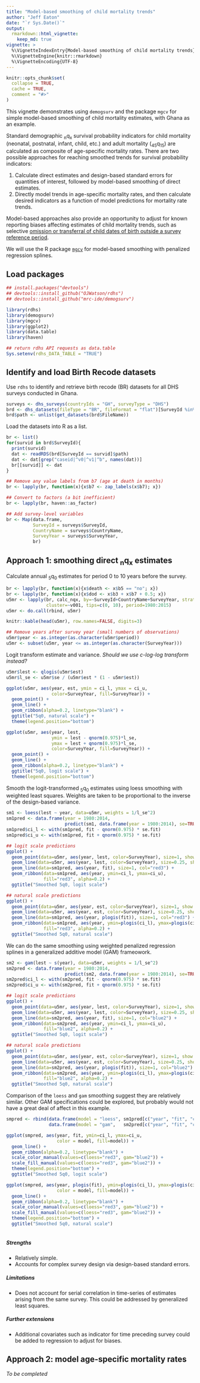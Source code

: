 ```yaml
---
title: "Model-based smoothing of child mortality trends"
author: "Jeff Eaton"
date: "`r Sys.Date()`"
output: 
  rmarkdown::html_vignette:
    keep_md: true
vignette: >
  %\VignetteIndexEntry{Model-based smoothing of child mortality trends}
  %\VignetteEngine{knitr::rmarkdown}
  %\VignetteEncoding{UTF-8}
---
```


```r
knitr::opts_chunk$set(
  collapse = TRUE,
  cache = TRUE,
  comment = "#>"
)
```

This vignette demonstrates using `demogsurv` and the package `mgcv` for simple 
model-based smoothing of child mortality estimates, with Ghana as an example.

Standard demographic ~n~q~x~ survival probability indicators for child mortality
(neonatal, postnatal, infant, child, etc.) and adult mortality (~45~q~15~) are
calculated as composite of age-specific mortality rates. There are two possible 
approaches for reaching smoothed trends for survival probability indicators:

1. Calculate direct estimates and design-based standard errors for quantities of 
   interest, followed by model-based smoothing of direct estimates.
1. Directly model trends in age-specific mortality rates, and then calculate 
   desired indicators as a function of model predictions for mortality rate trends.
   

Model-based approaches also provide an opportunity to adjust for known reporting
biases affecting estimates of child mortality trends, such as selective [omission
or transferral of child dates of birth outside a survey reference period](https://www.ncbi.nlm.nih.gov/pubmed/24303913).

We will use the R package [`mgcv`](https://cran.r-project.org/web/packages/mgcv/index.html) for model-based smoothing with penalized regression splines.


## Load packages

```r
## install.packages("devtools")
## devtools::install_github("OJWatson/rdhs")
## devtools::install_github("mrc-ide/demogsurv")

library(rdhs)
library(demogsurv)
library(mgcv)
library(ggplot2)
library(data.table)
library(haven)

## return rdhs API requests as data.table
Sys.setenv(rdhs_DATA_TABLE = "TRUE")
```


## Identify and load Birth Recode datasets

Use `rdhs` to identify and retrieve birth recode (BR) datasets for all DHS 
surveys conducted in Ghana.

```r
surveys <- dhs_surveys(countryIds = "GH", surveyType = "DHS")
brd <- dhs_datasets(fileType = "BR", fileFormat = "flat")[SurveyId %in% surveys$SurveyId]
brd$path <- unlist(get_datasets(brd$FileName))
```

Load the datasets into R as a list.

```r
br <- list()
for(survid in brd$SurveyId){
  print(survid)
  dat <- readRDS(brd[SurveyId == survid]$path)
  dat <- dat[grep("caseid|^v0|^v1|^b", names(dat))]
  br[[survid]] <- dat
}

## Remove any value labels from b7 (age at death in months)
br <- lapply(br, function(x){x$b7 <- zap_labels(x$b7); x})

## Convert to factors (a bit inefficient)
br <- lapply(br, haven::as_factor)

## Add survey-level variables
br <- Map(data.frame,
          SurveyId = surveys$SurveyId,
          CountryName = surveys$CountryName,
          SurveyYear = surveys$SurveyYear,
          br)
```

## Approach 1: smoothing direct ~n~q~x~ estimates

Calculate annual ~5~q~0~ estimates for period 0 to 10 years before the survey.

```r
br <- lapply(br, function(x){x$death <- x$b5 == "no"; x})
br <- lapply(br, function(x){x$dod <- x$b3 + x$b7 + 0.5; x})
u5mr <- lapply(br, calc_nqx, by=~SurveyId+CountryName+SurveyYear, strata=NULL,
               cluster=~v001, tips=c(0, 10), period=1980:2015)
u5mr <- do.call(rbind, u5mr)

knitr::kable(head(u5mr), row.names=FALSE, digits=3)

## Remove years after survey year (small numbers of observations)
u5mr$year <- as.integer(as.character(u5mr$period))
u5mr <- subset(u5mr, year <= as.integer(as.character(SurveyYear)))


```

Logit transform estimate and variance. *Should we use c-log-log transform instead?*

```r
u5mr$lest <- qlogis(u5mr$est)
u5mr$l_se <- u5mr$se / (u5mr$est * (1 - u5mr$est))

ggplot(u5mr, aes(year, est, ymin = ci_l, ymax = ci_u,
                 color=SurveyYear, fill=SurveyYear)) +
  geom_point() +
  geom_line() +
  geom_ribbon(alpha=0.2, linetype="blank") +
  ggtitle("5q0, natural scale") +
  theme(legend.position="bottom")

ggplot(u5mr, aes(year, lest,
                 ymin = lest - qnorm(0.975)*l_se,
                 ymax = lest + qnorm(0.975)*l_se,
                 color=SurveyYear, fill=SurveyYear)) +
  geom_point() +
  geom_line() +
  geom_ribbon(alpha=0.2, linetype="blank") +
  ggtitle("5q0, logit scale") +
  theme(legend.position="bottom")
```

Smooth the logit-transformed ~5~q~0~ estimates using loess smoothing with
weighted least squares. Weights are taken to be proportional to the inverse
of the design-based variance.

```r
sm1 <- loess(lest ~ year, data=u5mr, weights = 1/l_se^2)
sm1pred <- data.frame(year = 1980:2014,
                      predict(sm1, data.frame(year = 1980:2014), se=TRUE))
sm1pred$ci_l <- with(sm1pred, fit - qnorm(0.975) * se.fit)
sm1pred$ci_u <- with(sm1pred, fit + qnorm(0.975) * se.fit)

## logit scale predictions
ggplot() +
  geom_point(data=u5mr, aes(year, lest, color=SurveyYear), size=1, show.legend=FALSE) +
  geom_line(data=u5mr, aes(year, lest, color=SurveyYear), size=0.25, show.legend=FALSE) +
  geom_line(data=sm1pred, aes(year, fit), size=1, col="red3") +
  geom_ribbon(data=sm1pred, aes(year, ymin=ci_l, ymax=ci_u),
              fill="red3", alpha=0.2) +
  ggtitle("Smoothed 5q0, logit scale")

## natural scale predictions
ggplot() +
  geom_point(data=u5mr, aes(year, est, color=SurveyYear), size=1, show.legend=FALSE) +
  geom_line(data=u5mr, aes(year, est, color=SurveyYear), size=0.25, show.legend=FALSE) +
  geom_line(data=sm1pred, aes(year, plogis(fit)), size=1, col="red3") +
  geom_ribbon(data=sm1pred, aes(year, ymin=plogis(ci_l), ymax=plogis(ci_u)),
              fill="red3", alpha=0.2) +
  ggtitle("Smoothed 5q0, natural scale")
```

We can do the same smoothing using weighted penalized regression splines in a
generalized additive model (GAM) frameowork.

```r
sm2 <- gam(lest ~ s(year), data=u5mr, weights = 1/l_se^2)
sm2pred <- data.frame(year = 1980:2014,
                      predict(sm2, data.frame(year = 1980:2014), se=TRUE))
sm2pred$ci_l <- with(sm2pred, fit - qnorm(0.975) * se.fit)
sm2pred$ci_u <- with(sm2pred, fit + qnorm(0.975) * se.fit)

## logit scale predictions
ggplot() +
  geom_point(data=u5mr, aes(year, lest, color=SurveyYear), size=1, show.legend=FALSE) +
  geom_line(data=u5mr, aes(year, lest, color=SurveyYear), size=0.25, show.legend=FALSE) +
  geom_line(data=sm2pred, aes(year, fit), size=1, col="blue2") +
  geom_ribbon(data=sm2pred, aes(year, ymin=ci_l, ymax=ci_u),
              fill="blue2", alpha=0.2) +
  ggtitle("Smoothed 5q0, logit scale")

## natural scale predictions
ggplot() +
  geom_point(data=u5mr, aes(year, est, color=SurveyYear), size=1, show.legend=FALSE) +
  geom_line(data=u5mr, aes(year, est, color=SurveyYear), size=0.25, show.legend=FALSE) +
  geom_line(data=sm2pred, aes(year, plogis(fit)), size=1, col="blue2") +
  geom_ribbon(data=sm2pred, aes(year, ymin=plogis(ci_l), ymax=plogis(ci_u)),
              fill="blue2", alpha=0.2) +
  ggtitle("Smoothed 5q0, natural scale")
```

Comparison of the `loess` and `gam` smoothing suggest they are relatively similar.
Other GAM specifications could be explored, but probably would not have a great
deal of affect in this example.

```r
smpred <- rbind(data.frame(model = "loess", sm1pred[c("year", "fit", "ci_l", "ci_u")]),
                data.frame(model = "gam",   sm2pred[c("year", "fit", "ci_l", "ci_u")]))

ggplot(smpred, aes(year, fit, ymin=ci_l, ymax=ci_u,
                   color = model, fill=model)) +
  geom_line() +
  geom_ribbon(alpha=0.2, linetype="blank") +
  scale_color_manual(values=c(loess="red3", gam="blue2")) +
  scale_fill_manual(values=c(loess="red3", gam="blue2")) +
  theme(legend.position="bottom") +
  ggtitle("Smoothed 5q0, logit scale")

ggplot(smpred, aes(year, plogis(fit), ymin=plogis(ci_l), ymax=plogis(ci_u),
                   color = model, fill=model)) +
  geom_line() +
  geom_ribbon(alpha=0.2, linetype="blank") +
  scale_color_manual(values=c(loess="red3", gam="blue2")) +
  scale_fill_manual(values=c(loess="red3", gam="blue2")) +
  theme(legend.position="bottom") +
  ggtitle("Smoothed 5q0, natural scale")
      
```


##### Strengths

* Relatively simple.
* Accounts for complex survey design via design-based standard errors.

##### Limitations

* Does not account for serial correlation in time-series of estimates arising
  from the same survey. This could be addressed by generalized least squares.
  
##### Further extensions

* Additional covariates such as indicator for time preceding survey could be 
  added to regression to adjust for biases.


## Approach 2: model age-specific mortality rates

*To be completed*
